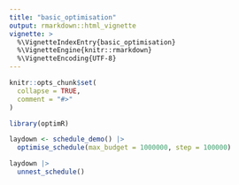 ---
title: "basic_optimisation"
output: rmarkdown::html_vignette
vignette: >
  %\VignetteIndexEntry{basic_optimisation}
  %\VignetteEngine{knitr::rmarkdown}
  %\VignetteEncoding{UTF-8}
---

```{r, include = FALSE}
knitr::opts_chunk$set(
  collapse = TRUE,
  comment = "#>"
)
```

```{r}
library(optimR)

laydown <- schedule_demo() |> 
  optimise_schedule(max_budget = 1000000, step = 100000)

laydown |> 
  unnest_schedule()

```
